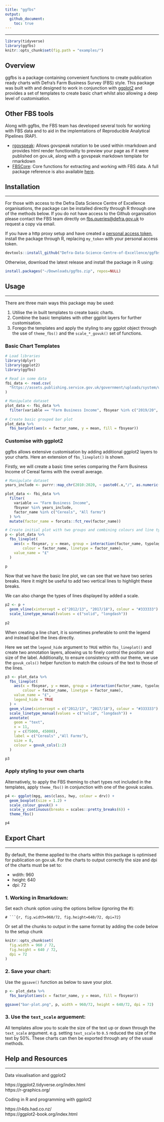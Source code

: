 ```yaml
---
title: "ggfbs"
output:
  github_document:
    toc: true
---
```

<hr>
```R
library(tidyverse)
library(ggfbs)
knitr::opts_chunk$set(fig.path = "examples/")
```

## Overview

ggfbs is a package containing convenient functions to create publication ready charts with Defra's Farm Business Survey (FBS) style. This package was built with and designed to work in conjunction with [ggplot2](https://ggplot2.tidyverse.org/) and provides a set of templates to create basic chart whilst also allowing a deep level of customisation.

## Other FBS tools

Along with ggfbs, the FBS team has developed several tools for working with FBS data and to aid in the implemtations of Reproducible Analytical Pipelines (RAP).

* [rgovspeak](https://github.com/Defra-Data-Science-Centre-of-Excellence/rgovspeak): Allows govspeak notation to be used within rmarkdown and provides html render functionality to preview your page as if it were published on gov.uk, along with a govspeak markdown template for rmarkdown
* [FBSCore](https://github.com/Defra-Data-Science-Centre-of-Excellence/FBSCore ): Core functions for extracting and working with FBS data. A full package reference is also available [here](http://fbs.int.sce.network/shiny/fbscore/).

## Installation
<hr>

For those with access to the Defra Data Science Centre of Excellence organisations, the package can be installed directly through R through one of the methods below. If you do not have access to the Github organisation please contact the FBS team directly on [fbs.queries@defra.gov.uk](mailto:fbs.queries@defra.gov.uk) to request a copy via email.

If you have a http proxy setup and have created a [personal access token](https://docs.github.com/en/authentication/keeping-your-account-and-data-secure/creating-a-personal-access-token), install the package through R, replacing `my_token` with your personal access token.

```r
devtools::install_github("Defra-Data-Science-Centre-of-Excellence/ggfbs", auth_token = "my_token")
```

Otherwise, download the latest release and install the package in R using:

```r
install.packages("~/Downloads/ggfbs.zip", repos=NULL)
```

## Usage
<hr>
There are three main ways this package may be used:

1. Utilise the in built templates to create basic charts.
2. Combine the basic templates with other ggplot layers for further customisation.
3. Forego the templates and apply the styling to any ggplot object through the use of `theme_fbs()` and the `scale_*_govuk()` set of functions.

### Basic Chart Templates

```r
# Load libraries
library(dplyr)
library(ggplot2)
library(ggfbs)

# Read in some data
fbi_data <- read.csv(
  "https://assets.publishing.service.gov.uk/government/uploads/system/uploads/attachment_data/file/1031993/fbs-farmbusinessincome-series_9nov21.csv"
)

# Manipulate dataset
plot_data <- fbi_data %>% 
  filter(variable == "Farm Business Income", fbsyear %in% c("2019/20", "2020/21"))
  
# Create basic grouped bar plot
plot_data %>% 
  fbs_barplot(aes(x = factor_name, y = mean, fill = fbsyear))
```

### Customise with ggplot2

ggfbs allows extensive customisation by adding additional ggplot2 layers to your charts. Here an extension of `fbs_lineplot()` is shown.

Firstly, we will create a basic time series comparing the Farm Business Income of Cereal farms with the overall average.

```r
# Manipulate dataset
years_include <- purrr::map_chr(2010:2020, ~ paste0(.x,"/", as.numeric(substr(.x, 3, 4)) + 1))

plot_data <- fbi_data %>% 
  filter(
    variable == "Farm Business Income", 
    fbsyear %in% years_include, 
    factor_name %in% c("Cereals", "All farms")
  ) %>% 
  mutate(factor_name = forcats::fct_rev(factor_name))

# Create initial plot with two groups and combining colours and line types
p <- plot_data %>% 
  fbs_lineplot(
    aes(x = fbsyear, y = mean, group = interaction(factor_name, typology), 
        colour = factor_name, linetype = factor_name),
    value_name = "£"
  )
  
p
```

Now that we have the basic line plot, we can see that we have two series breaks. Here it might be useful to add two vertical lines to highlight these breaks.

We can also change the types of lines displayed by added a scale.

```r
p2 <- p +
  geom_vline(xintercept = c("2012/13", "2017/18"), colour = "#333333")  +
  scale_linetype_manual(values = c("solid", "longdash"))
  
p2
```

When creating a line chart, it is sometimes preferable to omit the legend and instead label the lines directly.

Here we set the `legend_hide` argument to `TRUE` within `fbs_lineplot()` and create two annotation layers, allowing us to finely control the position and size of the label. Additionally, to ensure consistency with our theme, we use the `govuk_cols()` helper function to match the colours of the text to those of the lines.

```r
p3 <- plot_data %>% 
  fbs_lineplot(
    aes(x = fbsyear, y = mean, group = interaction(factor_name, typology), 
        colour = factor_name, linetype = factor_name),
    value_name = "£",
    legend_hide = TRUE
  ) +
  geom_vline(xintercept = c("2012/13", "2017/18"), colour = "#333333") +
  scale_linetype_manual(values = c("solid", "longdash")) +
  annotate(
    geom = "text", 
    x = 11,
    y = c(75000, 45000),
    label = c("Cereals" ,"All Farms"),
    size = 8,
    colour = govuk_cols(1:2)
  )

p3
```

### Apply styling to your own charts

Alternatively, to apply the FBS theming to chart types not included in the templates, apply `theme_fbs()` in conjunction with one of the govuk scales.

```r
p4 <- ggplot(mpg, aes(class, hwy, colour = drv)) + 
  geom_boxplot(size = 1.2) +
  scale_colour_govuk() +
  scale_y_continuous(breaks = scales::pretty_breaks(6)) +
  theme_fbs()

p4
```

## Export Chart
<hr>
By default, the theme applied to the charts within this package is optimised for publication on gov.uk. For the charts to output correctly the size and dpi of the charts must be set to:

- wdith: 960
- height: 640
- dpi: 72

### 1. Working in Rmarkdown:

Set each chunk option using the options bellow (ignoring the #):
```
# ```{r, fig.width=960/72, fig.height=640/72, dpi=72}
```

Or set all the chunks to output in the same format by adding the code below to the setup chunk
```r
knitr::opts_chunk$set(
  fig.width = 960 / 72,
  fig.height = 640 / 72,
  dpi = 72
)
```

### 2. Save your chart:

Use the `ggsave()` function as below to save your plot.

```r
p <- plot_data %>% 
  fbs_barplot(aes(x = factor_name, y = mean, fill = fbsyear))

ggsave("bar-plot.png", p, width = 960/72, height = 640/72, dpi = 72)
```

### 3. Use the `text_scale` arguement:

All templates allow you to scale the size of the text up or down through the `text_scale` argument. e.g. setting `text_scale` to `0.5` reduced the size of the text by 50%. These charts can then be exported through any of the usual methods.

## Help and Resources
<hr>
Data visualisation and ggplot2

https://ggplot2.tidyverse.org/index.html  
https://r-graphics.org/

Coding in R and programming with ggplot2

https://r4ds.had.co.nz/  
https://ggplot2-book.org/index.html

